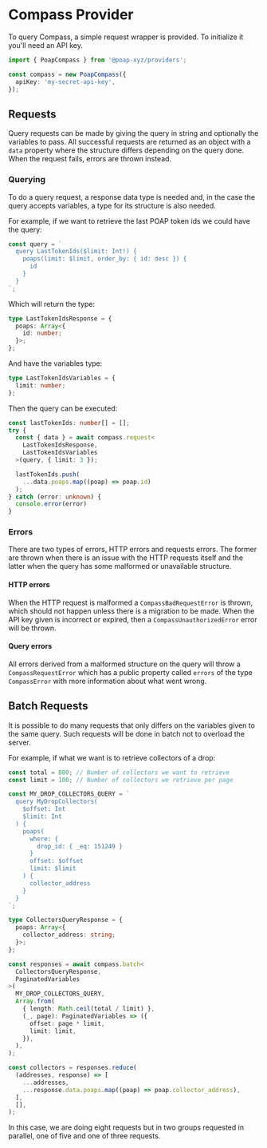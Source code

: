 # Compass Provider

To query Compass, a simple request wrapper is provided. To initialize it you'll need an API key.

```typescript
import { PoapCompass } from '@poap-xyz/providers';

const compass = new PoapCompass({
  apiKey: 'my-secret-api-key',
});
```

## Requests

Query requests can be made by giving the query in string and optionally the variables to pass. All
successful requests are returned as an object with a `data` property where the structure differs
depending on the query done. When the request fails, errors are thrown instead.

### Querying

To do a query request, a response data type is needed and, in the case the query accepts variables,
a type for its structure is also needed.

For example, if we want to retrieve the last POAP token ids we could have the query:

```typescript
const query = `
  query LastTokenIds($limit: Int!) {
    poaps(limit: $limit, order_by: { id: desc }) {
      id
    }
  }
`;
```

Which will return the type:

```typescript
type LastTokenIdsResponse = {
  poaps: Array<{
    id: number;
  }>;
};
```

And have the variables type:

```typescript
type LastTokenIdsVariables = {
  limit: number;
};
```

Then the query can be executed:

```typescript
const lastTokenIds: number[] = [];
try {
  const { data } = await compass.request<
    LastTokenIdsResponse,
    LastTokenIdsVariables
  >(query, { limit: 3 });

  lastTokenIds.push(
    ...data.poaps.map((poap) => poap.id)
  );
} catch (error: unknown) {
  console.error(error)
}
```

### Errors

There are two types of errors, HTTP errors and requests errors. The former are thrown when there is
an issue with the HTTP requests itself and the latter when the query has some malformed or
unavailable structure.

#### HTTP errors

When the HTTP request is malformed a `CompassBadRequestError` is thrown, which should not happen
unless there is a migration to be made. When the API key given is incorrect or expired, then a
`CompassUnauthorizedError` error will be thrown.

#### Query errors

All errors derived from a malformed structure on the query will throw a `CompassRequestError` which
has a public property called `errors` of the type `CompassError` with more information about what
went wrong.

## Batch Requests

It is possible to do many requests that only differs on the variables given to the same
query. Such requests will be done in batch not to overload the server.

For example, if what we want is to retrieve collectors of a drop:

```typescript
const total = 800; // Number of collectors we want to retrieve
const limit = 100; // Number of collectors we retrieve per page

const MY_DROP_COLLECTORS_QUERY = `
  query MyDropCollectors(
    $offset: Int
    $limit: Int
  ) {
    poaps(
      where: {
        drop_id: { _eq: 151249 }
      }
      offset: $offset
      limit: $limit
    ) {
      collector_address
    }
  }
`;

type CollectorsQueryResponse = {
  poaps: Array<{
    collector_address: string;
  }>;
};

const responses = await compass.batch<
  CollectorsQueryResponse,
  PaginatedVariables
>(
  MY_DROP_COLLECTORS_QUERY,
  Array.from(
    { length: Math.ceil(total / limit) },
    (_, page): PaginatedVariables => ({
      offset: page * limit,
      limit: limit,
    }),
  ),
);

const collectors = responses.reduce(
  (addresses, response) => [
    ...addresses,
    ...response.data.poaps.map((poap) => poap.collector_address),
  ],
  [],
);
```

In this case, we are doing eight requests but in two groups requested in parallel, one of
five and one of three requests.
